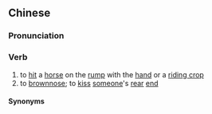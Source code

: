 {{also|拍马}}
==Chinese==
{{zh-forms|s=拍马}}

===Pronunciation===
{{zh-pron
|m=pāimǎ
|cat=v
}}

===Verb===
{{zh-verb}}

# to [[hit]] a [[horse]] on the [[rump]] with the [[hand]] or a [[riding crop]]
# to [[brownnose]]; to [[kiss]] [[someone]]'s [[rear]] [[end]]

====Synonyms====
{{zh-dial|拍馬屁}}